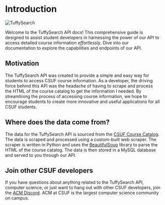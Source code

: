 
# Introduction

![TuffySearch](/tuffysearch.png)

Welcome to the TuffySearch API docs! This comprehensive guide is designed to assist student developers in harnessing the power
of our API to access detailed course information _effortlessly_. Dive into our documentation to explore the capabilities
and endpoints of our API.

## Motivation

The TuffySearch API was created to provide a simple and easy way for students to access CSUF course information. As a developer,
the driving force behind this API was the headache of having to scrape and process the HTML of the course catalog to get
the information I needed. By streamlining the process of accessing course information, we hope to encourage students to
create more innovative and useful applications for all CSUF students.

## Where does the data come from?

The data for the TuffySearch API is sourced from the [CSUF Course Catalog](https://catalog.fullerton.edu/). The data is
scraped and processed using a custom-built web scraper. The scraper is written in Python and uses the [BeautifulSoup](https://www.crummy.com/software/BeautifulSoup/bs4/doc/)
library to parse the HTML of the course catalog. The data is then stored in a MySQL database and served to you through
our API.

## Join other CSUF developers

If you have questions about anything related to the TuffySearch API, computer science, or just want to hang out with other
CSUF developers, join the [ACM Discord](https://acmcsuf.com/discord). ACM at CSUF is the largest computer science community on campus.
